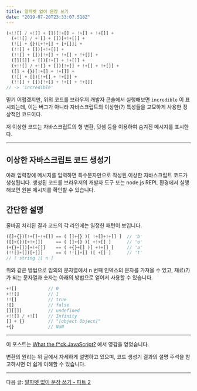 ```yaml
---
title: 알파벳 없이 문장 쓰기
date: "2019-07-20T23:33:07.518Z"
---
```



```javascript
(+!![] / +![] + [])[!+[] + !+[] + !+[]] + 
  (+!![] / +![] + [])[+!+[]] + 
  (![] + {})[+!+[] + [+[]]] + 
  (!![] + [])[+!+[]] + 
  (!![] + [])[!+[] + !+[] + !+[]] + 
  ([][[]] + [])[!+[] + !+[]] + 
  (+!![] / +![] + [])[!+[] + !+[] + !+[]] + 
  ([] + {})[!+[] + !+[]] + 
  (![] + [])[!+[] + !+[]] + 
  (!![] + [])[!+[] + !+[] + !+[]]
// -> 'incredible'
```

믿기 어렵겠지만, 위의 코드를 브라우저 개발자 콘솔에서 실행해보면 `incredible` 이 표시되는데, 이는 버그가 아니라 자바스크립트의 이상한(?) 특성들을 교묘하게 사용한 정상적인 코드이다.

저 이상한 코드는 자바스크립트의 형 변환, 덧셈 등을 이용하여 숨겨진 메시지를 표시한다.

---

## 이상한 자바스크립트 코드 생성기

아래 입력창에 메시지를 입력하면 특수문자만으로 작성된 이상한 자바스크립트 코드가 생성됩니다. 생성된 코드를 브라우저의 개발자 도구 또는 node.js REPL 환경에서 실행해보면 원본 메시지를 확인할 수 있습니다.

<Generator placeholder='변환할 텍스트를 직접 입력하거나, 아래에서 선택하세요.' />

## 간단한 설명

줄바꿈 처리된 결과 코드의 각 라인에는 일정한 패턴이 보입니다.

```js
([]+{})[!+[]+!+[]] == ( []+{} )[ !+[]+!+[] ]  // 'b'
([]+{})[+!+[]]     == ( []+{} )[ +!+[] ]      // 'o'
(+{}+[])[+!+[]]    == ( +{}+[] )[ +!+[] ]     // 'a'
(!![]+[])[+[]]     == ( !![]+[] )[ +[] ]      // 't'
// ( string )[ n ]
```

위와 같은 방법으로 임의의 문자열에서 n 번째 인덱스의 문자를 가져올 수 있고,
재료(?)가 되는 문자열과 숫자는 아래의 방법으로 얻어서 사용할 수 있습니다.

```js
+![]            // 0
+!![]           // 1
!![]            // true
![]             // false
[][[]]          // undefined
+!![] / +![]    // Infinity
[] + {}         // "[object Object]"
+{}             // NaN
```

---

이 포스트는 [What the f*ck JavaScript?](https://github.com/denysdovhan/wtfjs#its-a-fail) 에서 영감을 얻었습니다.

변환의 원리는 위 글에서 자세하게 설명하고 있으며, 코드 생성기 결과의 설명 주석을 참고하시면 더 쉽게 이해할 수 있습니다.

---

다음 글: [알파벳 없이 문장 쓰기 - 파트 2](/writing-a-sentence-without-using-the-alphabet-part-2/)
